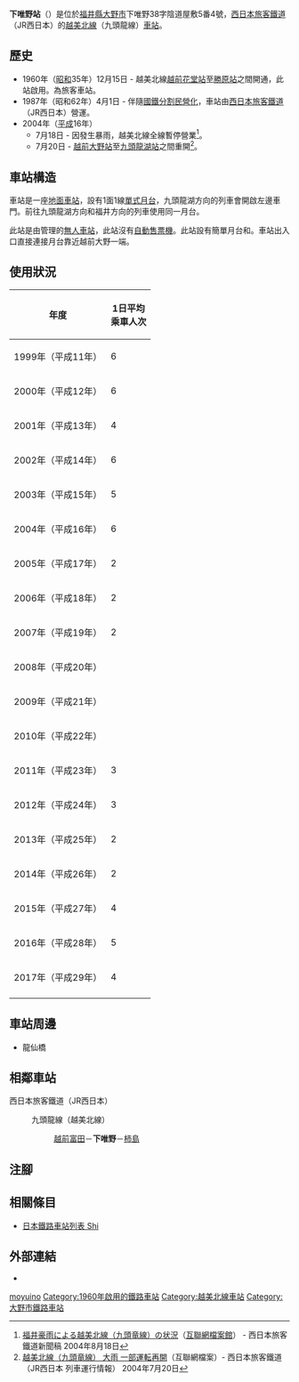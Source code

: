 {{NoteTA
|T=zh-hans:下唯野站;zh-hk:下唯野站;zh-tw:下唯野車站;
|1=zh-hans:下唯野站;zh-hk:下唯野站;zh-tw:下唯野車站;
}}
{{Infobox station
|公司色 = #0072bc
|站名 = 下唯野
|圖片 = Shimoyuino20080825.JPG
|圖片說明 = 月台（2007年8月25日）
|日文原名 = 下唯野
|平假名 = しもゆいの
|羅馬拼音 = Shimoyuino
|副站名 = 
|電報略號 = シモ
|所在地 = {{JPN}}[[福井縣|福井縣]][[大野市|大野市]]下唯野38字陰道屋敷5番4號
|座標 = {{coord|35|58|27.56|N|136|33|36.25|E|type:railwaystation_region:JP-24|display=inline,title}}
|車站構造 = [[地面車站|地面車站]]
|月台配置 = 1面1線
|啟用年月日 = 1960年（[[昭和|昭和]]35年）12月15日
|廢站年月日 = 
|乘客人數 = 4
|上下車人次 = 
|統計年度 = 2017
|轉車 = 
|全寬備註 = [[無人車站|無人車站]]
|adjacent = {{Adjacent stations|system=西日本旅客鐵道|line=越美北線|left=越前富田|right=柿島|note-left=3.1km|note-mid=距離[[越前花堂站|越前花堂]]38.8km<br>距離[[福井站_(福井縣)|福井]]41.4km|note-right=1.0km}}
}}
'''下唯野站'''（{{jpn|j=下唯野駅|hg=しもゆいのえき|rm=Shimoyuino eki|f=y}}）是位於[[福井縣|福井縣]][[大野市|大野市]]下唯野38字陰道屋敷5番4號，[[西日本旅客鐵道|西日本旅客鐵道]]（JR西日本）的[[越美北線|越美北線]]（九頭龍線）[[鐵路車站|車站]]。

== 歷史 == 
* 1960年（[[昭和|昭和]]35年）12月15日 - 越美北線[[越前花堂站|越前花堂站]]至[[勝原站|勝原站]]之間開通，此站啟用。為旅客車站。
* 1987年（昭和62年）4月1日 - 伴隨[[國鐵分割民營化|國鐵分割民營化]]，車站由[[西日本旅客鐵道|西日本旅客鐵道]]（JR西日本）營運。
* 2004年（[[平成|平成]]16年）
** 7月18日 - 因發生暴雨，越美北線全線暫停營業<ref name="press_20040818">[https://web.archive.org/web/20040821053730/http://www.westjr.co.jp/news/newslist/article/040806a.html 福井豪雨による越美北線（九頭竜線）の状況]{{ja icon}}（[[互聯網檔案館|互聯網檔案館]]） - 西日本旅客鐵道新聞稿 2004年8月18日</ref>。
** 7月20日 - [[越前大野站|越前大野站]]至[[九頭龍湖站|九頭龍湖站]]之間重開<ref>[https://web.archive.org/web/20040720031855/http://traininfo.westjr.co.jp/detail_1595.html?200407192040 越美北線（九頭竜線） 大雨 一部運転再開]{{ja icon}}（互聯網檔案）- 西日本旅客鐵道（JR西日本 列車運行情報） 2004年7月20日</ref>。

== 車站構造 ==
車站是一座[[地面車站|地面車站]]，設有1面1線[[單式月台|單式月台]]，九頭龍湖方向的列車會開啟左邊車門。前往九頭龍湖方向和福井方向的列車使用同一月台。

此站是由{{Translink|ja|福井地域鉄道部|福井地域鐵道部}}管理的[[無人車站|無人車站]]，此站沒有[[自動售票機|自動售票機]]。此站設有簡單月台和{{Translink|ja|待合所|候車室}}。車站出入口直接連接月台靠近越前大野一端。

== 使用狀況 ==
{| class="wikitable"  style="text-align:right;"
|-
!rowspan="1"|年度
!colspan="2"|1日平均<br>乘車人次
|-
|1999年（平成11年） ||6
|-
|2000年（平成12年） ||6
|-
|2001年（平成13年） ||4
|-
|2002年（平成14年） ||6
|-
|2003年（平成15年） ||5
|-
|2004年（平成16年） ||6
|-
|2005年（平成17年） ||2
|-
|2006年（平成18年） ||2
|-
|2007年（平成19年） ||2
|-
|2008年（平成20年） ||
|-
|2009年（平成21年） ||
|-
|2010年（平成22年） ||
|-
|2011年（平成23年） ||3
|-
|2012年（平成24年） ||3
|-
|2013年（平成25年） ||2
|-
|2014年（平成26年） ||2
|-
|2015年（平成27年） ||4
|-
|2016年（平成28年） ||5
|-
|2017年（平成29年） ||4
|-
|}

== 車站周邊 ==
* 龍仙橋

== 相鄰車站 ==
; 西日本旅客鐵道（JR西日本）
: {{Color|#999999|■}}九頭龍線（越美北線）
:: [[越前富田站|越前富田]]－'''下唯野'''－[[柿島站|柿島]]
== 注腳 ==
{{Reflist}}
== 相關條目 ==
* [[日本鐵路車站列表_Shi|日本鐵路車站列表 Shi]]
== 外部連結 ==
* {{外部連結/JR西日本車站|0542414|下唯野}}{{ja icon}}
{{越美北線}}
{{DEFAULTSORT:Shimoyuino}}
[[Category:日本鐵路車站_Shi|moyuino]]
[[Category:1960年啟用的鐵路車站|Category:1960年啟用的鐵路車站]]
[[Category:越美北線車站|Category:越美北線車站]]
[[Category:大野市鐵路車站|Category:大野市鐵路車站]]